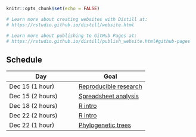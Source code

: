 ```r
knitr::opts_chunk$set(echo = FALSE)

# Learn more about creating websites with Distill at:
# https://rstudio.github.io/distill/website.html

# Learn more about publishing to GitHub Pages at:
# https://rstudio.github.io/distill/publish_website.html#github-pages

```

## Schedule

| Day | Goal |
|---|---|
|Dec 15 (1 hour) | [Reproducible research](Pres/rr.html)|
|Dec 15 (2 hours) | [Spreadsheet analysis](https://datacarpentry.org/spreadsheet-ecology-lesson/)|
|Dec 18 (2 hours) | [R intro](https://datacarpentry.org/R-ecology-lesson/)
|Dec 22 (2 hours) | [R intro](https://datacarpentry.org/R-ecology-lesson/)
|Dec 22 (1 hour) | [Phylogenetic trees](Pres/Pres0.html)
